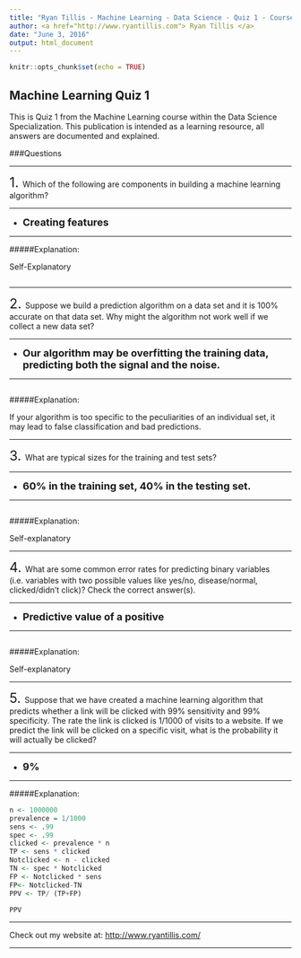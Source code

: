 ```yaml
---
title: "Ryan Tillis - Machine Learning - Data Science - Quiz 1 - Coursera"
author: <a href="http://www.ryantillis.com"> Ryan Tillis </a>
date: "June 3, 2016"
output: html_document
---
```


```r
knitr::opts_chunk$set(echo = TRUE)
```

## Machine Learning Quiz 1

This is Quiz 1 from the Machine Learning course within the Data Science Specialization. This publication is intended as a learning resource, all answers are documented and explained.

###Questions
<hr>
<font size="+2">1.  </font> Which of the following are components in building a machine learning algorithm?

<hr>

* <font size="+1">**Creating features**

</font>

<hr>

#####Explanation:

Self-Explanatory

```r

```

<hr>

<font size="+2">2.  </font> Suppose we build a prediction algorithm on a data set and it is 100% accurate on that data set. Why might the algorithm not work well if we collect a new data set?

<hr>

* <font size="+1">**Our algorithm may be overfitting the training data, predicting both the signal and the noise.**</font>

<hr>
```r

```

#####Explanation:

If your algorithm is too specific to the peculiarities of an individual set, it may lead to false classification and bad predictions.

<hr>

<font size="+2">3.  </font> What are typical sizes for the training and test sets?

<hr>

* <font size="+1"> **60% in the training set, 40% in the testing set.**

</font>

<hr>
```r

```

#####Explanation:

Self-explanatory

<hr>

<font size="+2">4.  </font> What are some common error rates for predicting binary variables (i.e. variables with two possible values like yes/no, disease/normal, clicked/didn't click)? Check the correct answer(s).

<hr>

* <font size="+1">**Predictive value of a positive**
</font>

<hr>
```r

```

#####Explanation:

Self-explanatory

<hr>

<font size="+2">5.  </font> Suppose that we have created a machine learning algorithm that predicts whether a link will be clicked with 99% sensitivity and 99% specificity. The rate the link is clicked is 1/1000 of visits to a website. If we predict the link will be clicked on a specific visit, what is the probability it will actually be clicked?

<hr>

* <font size="+1"> **9%** </font>

<hr>

#####Explanation:


```r
n <- 1000000
prevalence = 1/1000
sens <- .99
spec <- .99
clicked <- prevalence * n
TP <- sens * clicked
Notclicked <- n - clicked
TN <- spec * Notclicked
FP <- Notclicked * sens
FP<- Notclicked-TN
PPV <- TP/ (TP+FP)

PPV
```

<hr>

Check out my website at: <http://www.ryantillis.com/>

<hr>
